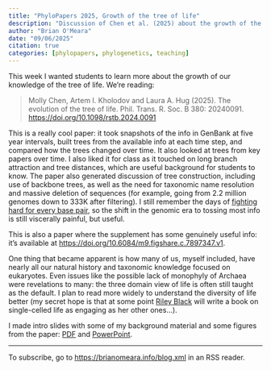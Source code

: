 ```yaml
---
title: "PhyloPapers 2025, Growth of the tree of life"
description: "Discussion of Chen et al. (2025) about the growth of the tree of life"
author: "Brian O'Meara"
date: "09/06/2025"
citation: true
categories: [phylopapers, phylogenetics, teaching] 
---
```


This week I wanted students to learn more about the growth of our knowledge of the tree of life. We're reading:

> Molly Chen, Artem I. Kholodov and Laura A. Hug (2025). The evolution of the tree of life. Phil. Trans. R. Soc. B 380: 20240091.
<https://doi.org/10.1098/rstb.2024.0091>

This is a really cool paper: it took snapshots of the info in GenBank at five year intervals, built trees from the available info at each time step, and compared how the trees changed over time. It also looked at trees from key papers over time. I also liked it for class as it touched on long branch attraction and tree distances, which are useful background for students to know. The paper also generated discussion of tree construction, including use of backbone trees, as well as the need for taxonomic name resolution and massive deletion of sequences (for example, going from 2.2 million genomes down to 333K after filtering). I still remember the days of [fighting hard for every base pair](https://www.ncbi.nlm.nih.gov/portal/utils/pageresolver.fcgi?recordid=68bce924dbd3fe45a71f670a), so the shift in the genomic era to tossing most info is still viscerally painful, but useful. 

This is also a paper where the supplement has some genuinely useful info: it's available at <https://doi.org/10.6084/m9.figshare.c.7897347.v1>. 

One thing that became apparent is how many of us, myself included, have nearly all our natural history and taxonomic knowledge focused on eukaryotes. Even issues like the possible lack of monophyly of Archaea were revelations to many: the three domain view of life is often still taught as the default. I plan to read more widely to understand the diversity of life better (my secret hope is that at some point [Riley Black](https://rileyblack.net) will write a book on single-celled life as engaging as her other ones...).

I made intro slides with some of my background material and some figures from the paper: [PDF](ChenEtAl2025_EvolutionOfTheTreeOfLife.pdf) and [PowerPoint](ChenEtAl2025_EvolutionOfTheTreeOfLife.pptx).



___

To subscribe, go to <https://brianomeara.info/blog.xml> in an RSS reader.